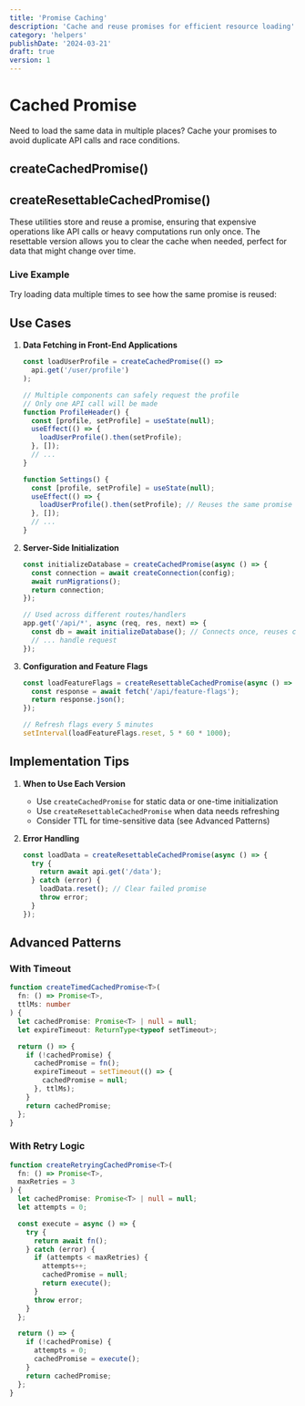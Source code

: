 ```yaml
---
title: 'Promise Caching'
description: 'Cache and reuse promises for efficient resource loading'
category: 'helpers'
publishDate: '2024-03-21'
draft: true
version: 1
---
```



# Cached Promise

Need to load the same data in multiple places? Cache your promises to avoid duplicate API calls and race conditions.

## createCachedPromise()

<CodeSnippet file="cached-promise/createCachedPromise.ts" />

## createResettableCachedPromise()

<CodeSnippet file="cached-promise/createResettableCachedPromise.ts" />

These utilities store and reuse a promise, ensuring that expensive operations like API calls or heavy computations run only once. The resettable version allows you to clear the cache when needed, perfect for data that might change over time.

### Live Example

Try loading data multiple times to see how the same promise is reused:

<Example component="cached-promise-example" />

## Use Cases

1. **Data Fetching in Front-End Applications**
   ```typescript
   const loadUserProfile = createCachedPromise(() => 
     api.get('/user/profile')
   );

   // Multiple components can safely request the profile
   // Only one API call will be made
   function ProfileHeader() {
     const [profile, setProfile] = useState(null);
     useEffect(() => {
       loadUserProfile().then(setProfile);
     }, []);
     // ...
   }

   function Settings() {
     const [profile, setProfile] = useState(null);
     useEffect(() => {
       loadUserProfile().then(setProfile); // Reuses the same promise
     }, []);
     // ...
   }
   ```

2. **Server-Side Initialization**
   ```typescript
   const initializeDatabase = createCachedPromise(async () => {
     const connection = await createConnection(config);
     await runMigrations();
     return connection;
   });

   // Used across different routes/handlers
   app.get('/api/*', async (req, res, next) => {
     const db = await initializeDatabase(); // Connects once, reuses connection
     // ... handle request
   });
   ```

3. **Configuration and Feature Flags**
   ```typescript
   const loadFeatureFlags = createResettableCachedPromise(async () => {
     const response = await fetch('/api/feature-flags');
     return response.json();
   });

   // Refresh flags every 5 minutes
   setInterval(loadFeatureFlags.reset, 5 * 60 * 1000);
   ```

## Implementation Tips

1. **When to Use Each Version**
   - Use `createCachedPromise` for static data or one-time initialization
   - Use `createResettableCachedPromise` when data needs refreshing
   - Consider TTL for time-sensitive data (see Advanced Patterns)

2. **Error Handling**
   ```typescript
   const loadData = createResettableCachedPromise(async () => {
     try {
       return await api.get('/data');
     } catch (error) {
       loadData.reset(); // Clear failed promise
       throw error;
     }
   });
   ```

## Advanced Patterns

### With Timeout

```typescript
function createTimedCachedPromise<T>(
  fn: () => Promise<T>,
  ttlMs: number
) {
  let cachedPromise: Promise<T> | null = null;
  let expireTimeout: ReturnType<typeof setTimeout>;

  return () => {
    if (!cachedPromise) {
      cachedPromise = fn();
      expireTimeout = setTimeout(() => {
        cachedPromise = null;
      }, ttlMs);
    }
    return cachedPromise;
  };
}
```

### With Retry Logic

```typescript
function createRetryingCachedPromise<T>(
  fn: () => Promise<T>,
  maxRetries = 3
) {
  let cachedPromise: Promise<T> | null = null;
  let attempts = 0;

  const execute = async () => {
    try {
      return await fn();
    } catch (error) {
      if (attempts < maxRetries) {
        attempts++;
        cachedPromise = null;
        return execute();
      }
      throw error;
    }
  };

  return () => {
    if (!cachedPromise) {
      attempts = 0;
      cachedPromise = execute();
    }
    return cachedPromise;
  };
}
```
